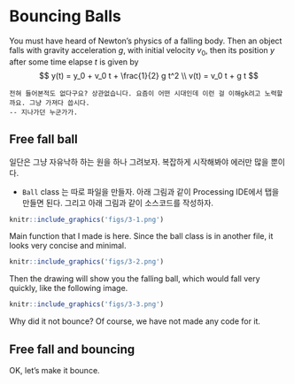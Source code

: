 
# Bouncing Balls {#ball}

You must have heard of Newton's physics of a falling body. Then an object falls with gravity acceleration $g$, with initial velocity $v_0$, then its position $y$ after some time elapse $t$ is given by
$$
    y(t) = y_0 + v_0 t + \frac{1}{2} g t^2 \\
    v(t) = v_0 t + g t
$$

    전혀 들어본적도 없다구요? 상관없습니다. 요즘이 어떤 시대인데 이런 걸 이해gk려고 노력할까요. 그냥 가져다 씁시다.
    -- 지나가던 누군가가.


## Free fall ball
일단은 그냥 자유낙하 하는 원을 하나 그려보자. 복잡하게 시작해봐야 에러만 많을 뿐이다.

- `Ball` class 는 따로 파일을 만들자. 아래 그림과 같이 Processing IDE에서 탭을 만들면 된다.
그리고 아래 그림과 같이 소스코드를 작성하자.

```r
knitr::include_graphics('figs/3-1.png')
```

Main function that I made is here. Since the ball class is in another file, it looks very concise and minimal.

```r
knitr::include_graphics('figs/3-2.png')
```

Then the drawing will show you the falling ball, which would fall very quickly, like the following image.

```r
knitr::include_graphics('figs/3-3.png')
```

Why did it not bounce? Of course, we have not made any code for it.

## Free fall and bouncing

OK, let's make it bounce.
